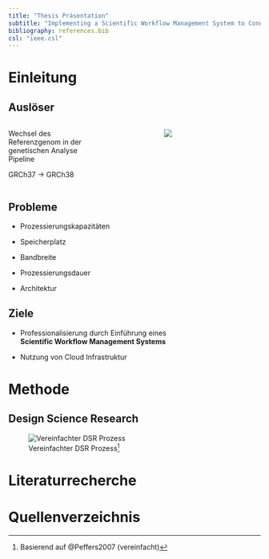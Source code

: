 ```yaml
---
title: "Thesis Präsentation"
subtitle: "Implementing a Scientific Workflow Management System to Conduct the Transition to a Different Reference Genome of a Genetic Analysis Pipeline"
bibliography: references.bib
csl: "ieee.csl"
---
```


# Einleitung

## Auslöser

::::: {.columns}

:::: {.column width="60%"}
::: {.center-y style='width:60%'}
Wechsel des Referenzgenom in der genetischen Analyse Pipeline

GRCh37 → GRCh38
:::
::::
:::: {.column width="40%"}
::: {.center-y style='width:40%'}
![](dna_puzzle.png)
:::
::::
:::::

## Probleme

:::: {.center-y}
::: incremental
-   Prozessierungskapazitäten

-   Speicherplatz

-   Bandbreite

-   Prozessierungsdauer

-   Architektur
:::
::::

## Ziele

:::: {.center-y}
::: incremental
-   Professionalisierung durch Einführung eines\
    **Scientific Workflow Management Systems**

-   Nutzung von Cloud Infrastruktur
:::
::::

# Methode

## Design Science Research

:::: {.blocker}
::: {.center-y}
![Vereinfachter DSR Prozess[^pfeffers]](basic_dsr.svg)
:::
::::

[^pfeffers]: Basierend auf @Peffers2007 (vereinfacht)

# Literaturrecherche



# Quellenverzeichnis {visibility="uncounted"}

::: {#refs}
:::